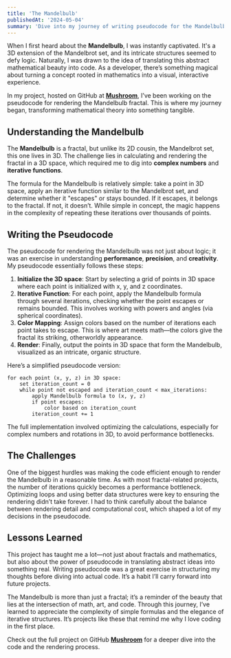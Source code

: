 ```yaml
---
title: 'The Mandelbulb'
publishedAt: '2024-05-04'
summary: 'Dive into my journey of writing pseudocode for the Mandelbulb fractal, inspired by the beauty of mathematics and the complexity of code. Learn how this project shaped my understanding of 3D fractals.'
---
```


When I first heard about the **Mandelbulb**, I was instantly captivated. It's a 3D extension of the Mandelbrot set, and its intricate structures seemed to defy logic. Naturally, I was drawn to the idea of translating this abstract mathematical beauty into code. As a developer, there’s something magical about turning a concept rooted in mathematics into a visual, interactive experience. 

In my project, hosted on GitHub at **[Mushroom](https://github.com/Alyxfranck/Mushroom)**, I’ve been working on the pseudocode for rendering the Mandelbulb fractal. This is where my journey began, transforming mathematical theory into something tangible.

## Understanding the Mandelbulb

The **Mandelbulb** is a fractal, but unlike its 2D cousin, the Mandelbrot set, this one lives in 3D. The challenge lies in calculating and rendering the fractal in a 3D space, which required me to dig into **complex numbers** and **iterative functions**.

The formula for the Mandelbulb is relatively simple: take a point in 3D space, apply an iterative function similar to the Mandelbrot set, and determine whether it "escapes" or stays bounded. If it escapes, it belongs to the fractal. If not, it doesn’t. While simple in concept, the magic happens in the complexity of repeating these iterations over thousands of points.

## Writing the Pseudocode

The pseudocode for rendering the Mandelbulb was not just about logic; it was an exercise in understanding **performance**, **precision**, and **creativity**. My pseudocode essentially follows these steps:

1. **Initialize the 3D space**: Start by selecting a grid of points in 3D space where each point is initialized with x, y, and z coordinates.
2. **Iterative Function**: For each point, apply the Mandelbulb formula through several iterations, checking whether the point escapes or remains bounded. This involves working with powers and angles (via spherical coordinates).
3. **Color Mapping**: Assign colors based on the number of iterations each point takes to escape. This is where art meets math—the colors give the fractal its striking, otherworldly appearance.
4. **Render**: Finally, output the points in 3D space that form the Mandelbulb, visualized as an intricate, organic structure.

Here’s a simplified pseudocode version:

```text
for each point (x, y, z) in 3D space:
    set iteration_count = 0
    while point not escaped and iteration_count < max_iterations:
        apply Mandelbulb formula to (x, y, z)
        if point escapes:
            color based on iteration_count
        iteration_count += 1
```
The full implementation involved optimizing the calculations, especially for complex numbers and rotations in 3D, to avoid performance bottlenecks.

## The Challenges

One of the biggest hurdles was making the code efficient enough to render the Mandelbulb in a reasonable time. As with most fractal-related projects, the number of iterations quickly becomes a performance bottleneck. Optimizing loops and using better data structures were key to ensuring the rendering didn’t take forever. I had to think carefully about the balance between rendering detail and computational cost, which shaped a lot of my decisions in the pseudocode.

## Lessons Learned

This project has taught me a lot—not just about fractals and mathematics, but also about the power of pseudocode in translating abstract ideas into something real. Writing pseudocode was a great exercise in structuring my thoughts before diving into actual code. It’s a habit I’ll carry forward into future projects.

The Mandelbulb is more than just a fractal; it’s a reminder of the beauty that lies at the intersection of math, art, and code. Through this journey, I’ve learned to appreciate the complexity of simple formulas and the elegance of iterative structures. It’s projects like these that remind me why I love coding in the first place.

Check out the full project on GitHub **[Mushroom](https://github.com/Alyxfranck/Mushroom)** for a deeper dive into the code and the rendering process.

